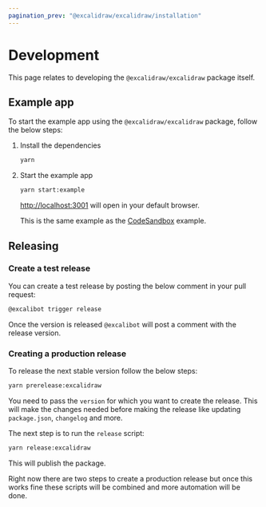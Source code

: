 ```yaml
---
pagination_prev: "@excalidraw/excalidraw/installation"
---
```


# Development

This page relates to developing the `@excalidraw/excalidraw` package itself.

## Example app

To start the example app using the `@excalidraw/excalidraw` package, follow the below steps:

1. Install the dependencies

   ```bash
   yarn
   ```

2. Start the example app

   ```bash
   yarn start:example
   ```

   [http://localhost:3001](http://localhost:3001) will open in your default browser.
   
   This is the same example as the [CodeSandbox](https://codesandbox.io/p/sandbox/github/excalidraw/excalidraw/tree/mrazator/release-v18/examples/with-script-in-browser) example.

## Releasing

### Create a test release

You can create a test release by posting the below comment in your pull request:

```bash
@excalibot trigger release
```

Once the version is released `@excalibot` will post a comment with the release version.

### Creating a production release

To release the next stable version follow the below steps:

```bash
yarn prerelease:excalidraw
```

You need to pass the `version` for which you want to create the release. This will make the changes needed before making the release like updating `package.json`, `changelog` and more.

The next step is to run the `release` script:

```bash
yarn release:excalidraw
```

This will publish the package.

Right now there are two steps to create a production release but once this works fine these scripts will be combined and more automation will be done.
